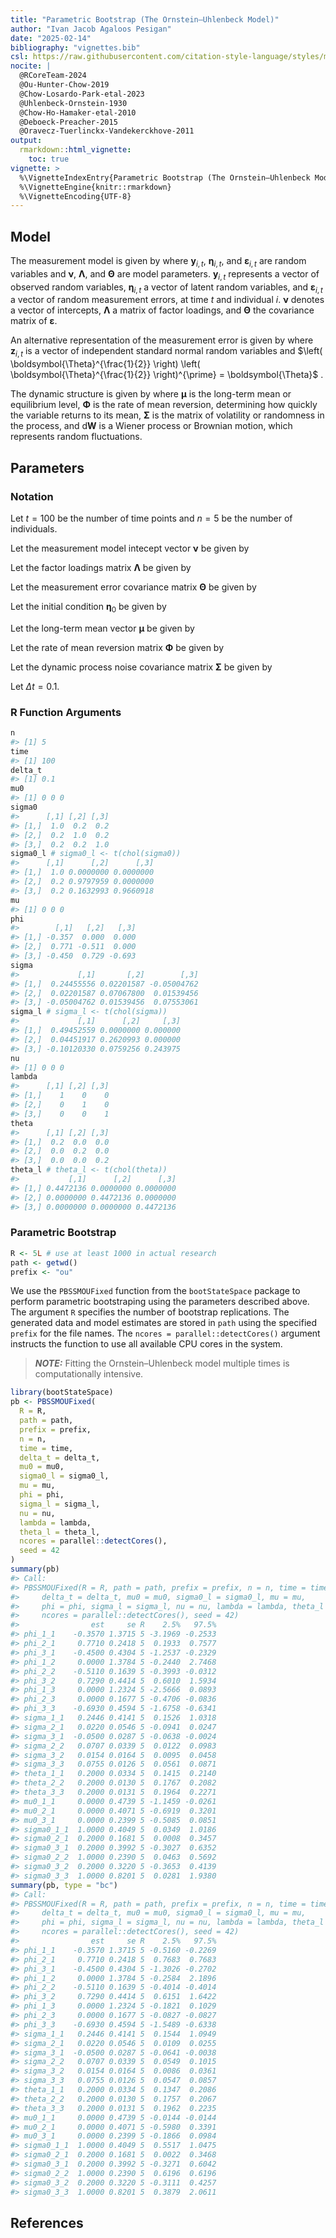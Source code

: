 ```yaml
---
title: "Parametric Bootstrap (The Ornstein–Uhlenbeck Model)"
author: "Ivan Jacob Agaloos Pesigan"
date: "2025-02-14"
bibliography: "vignettes.bib"
csl: https://raw.githubusercontent.com/citation-style-language/styles/master/apa.csl
nocite: |
  @RCoreTeam-2024
  @Ou-Hunter-Chow-2019
  @Chow-Losardo-Park-etal-2023
  @Uhlenbeck-Ornstein-1930
  @Chow-Ho-Hamaker-etal-2010
  @Deboeck-Preacher-2015
  @Oravecz-Tuerlinckx-Vandekerckhove-2011
output:
  rmarkdown::html_vignette:
    toc: true
vignette: >
  %\VignetteIndexEntry{Parametric Bootstrap (The Ornstein–Uhlenbeck Model)}
  %\VignetteEngine{knitr::rmarkdown}
  %\VignetteEncoding{UTF-8}
---
```






## Model

The measurement model is given by
\begin{equation}
  \mathbf{y}_{i, t}
  =
  \boldsymbol{\nu}
  +
  \boldsymbol{\Lambda}
  \boldsymbol{\eta}_{i, t}
  +
  \boldsymbol{\varepsilon}_{i, t},
  \quad
  \mathrm{with}
  \quad
  \boldsymbol{\varepsilon}_{i, t}
  \sim
  \mathcal{N}
  \left(
  \mathbf{0},
  \boldsymbol{\Theta}
  \right)
\end{equation}
where
$\mathbf{y}_{i, t}$,
$\boldsymbol{\eta}_{i, t}$,
and
$\boldsymbol{\varepsilon}_{i, t}$
are random variables
and
$\boldsymbol{\nu}$,
$\boldsymbol{\Lambda}$,
and
$\boldsymbol{\Theta}$
are model parameters.
$\mathbf{y}_{i, t}$
represents a vector of observed random variables,
$\boldsymbol{\eta}_{i, t}$
a vector of latent random variables,
and
$\boldsymbol{\varepsilon}_{i, t}$
a vector of random measurement errors,
at time $t$ and individual $i$.
$\boldsymbol{\nu}$
denotes a vector of intercepts,
$\boldsymbol{\Lambda}$
a matrix of factor loadings,
and
$\boldsymbol{\Theta}$
the covariance matrix of
$\boldsymbol{\varepsilon}$.

An alternative representation of the measurement error
is given by
\begin{equation}
  \boldsymbol{\varepsilon}_{i, t}
  =
  \boldsymbol{\Theta}^{\frac{1}{2}}
  \mathbf{z}_{i, t},
  \quad
  \mathrm{with}
  \quad
  \mathbf{z}_{i, t}
  \sim
  \mathcal{N}
  \left(
  \mathbf{0},
  \mathbf{I}
  \right)
\end{equation}
where
$\mathbf{z}_{i, t}$ is a vector of
independent standard normal random variables and
$\left( \boldsymbol{\Theta}^{\frac{1}{2}} \right) \left( \boldsymbol{\Theta}^{\frac{1}{2}} \right)^{\prime} = \boldsymbol{\Theta}$ .

The dynamic structure is given by
\begin{equation}
  \mathrm{d} \boldsymbol{\eta}_{i, t}
  =
  \boldsymbol{\Phi}
  \left(
  \boldsymbol{\eta}_{i, t}
  -
  \boldsymbol{\mu}
  \right)
  \mathrm{d}t
  +
  \boldsymbol{\Sigma}^{\frac{1}{2}}
  \mathrm{d}
  \mathbf{W}_{i, t}
\end{equation}
where
$\boldsymbol{\mu}$
is the long-term mean or equilibrium level,
$\boldsymbol{\Phi}$
is the rate of mean reversion,
determining how quickly the variable returns to its mean,
$\boldsymbol{\Sigma}$
is the matrix of volatility
or randomness in the process, and
$\mathrm{d}\boldsymbol{W}$
is a Wiener process or Brownian motion,
which represents random fluctuations.

## Parameters

### Notation

Let $t = 100$ be the number of time points and $n = 5$ be the number of individuals.

Let the measurement model intecept vector $\boldsymbol{\nu}$ be given by

\begin{equation}
\boldsymbol{\nu}
=
\left(
\begin{array}{c}
  0 \\
  0 \\
  0 \\
\end{array}
\right) .
\end{equation}

Let the factor loadings matrix $\boldsymbol{\Lambda}$ be given by

\begin{equation}
\boldsymbol{\Lambda}
=
\left(
\begin{array}{ccc}
  1 & 0 & 0 \\
  0 & 1 & 0 \\
  0 & 0 & 1 \\
\end{array}
\right) .
\end{equation}

Let the measurement error covariance matrix $\boldsymbol{\Theta}$ be given by

\begin{equation}
\boldsymbol{\Theta}
=
\left(
\begin{array}{ccc}
  0.2 & 0 & 0 \\
  0 & 0.2 & 0 \\
  0 & 0 & 0.2 \\
\end{array}
\right) .
\end{equation}

Let the initial condition
$\boldsymbol{\eta}_{0}$
be given by

\begin{equation}
\boldsymbol{\eta}_{0} \sim \mathcal{N} \left( \boldsymbol{\mu}_{\boldsymbol{\eta} \mid 0}, \boldsymbol{\Sigma}_{\boldsymbol{\eta} \mid 0} \right)
\end{equation}

\begin{equation}
\boldsymbol{\mu}_{\boldsymbol{\eta} \mid 0}
=
\left(
\begin{array}{c}
  0 \\
  0 \\
  0 \\
\end{array}
\right)
\end{equation}

\begin{equation}
\boldsymbol{\Sigma}_{\boldsymbol{\eta} \mid 0}
=
\left(
\begin{array}{ccc}
  1 & 0.2 & 0.2 \\
  0.2 & 1 & 0.2 \\
  0.2 & 0.2 & 1 \\
\end{array}
\right) .
\end{equation}

Let the long-term mean vector $\boldsymbol{\mu}$ be given by

\begin{equation}
\boldsymbol{\mu}
=
\left(
\begin{array}{c}
  0 \\
  0 \\
  0 \\
\end{array}
\right) .
\end{equation}

Let the rate of mean reversion matrix $\boldsymbol{\Phi}$ be given by

\begin{equation}
\boldsymbol{\Phi}
=
\left(
\begin{array}{ccc}
  -0.357 & 0 & 0 \\
  0.771 & -0.511 & 0 \\
  -0.45 & 0.729 & -0.693 \\
\end{array}
\right) .
\end{equation}

Let the dynamic process noise covariance matrix $\boldsymbol{\Sigma}$ be given by

\begin{equation}
\boldsymbol{\Sigma}
=
\left(
\begin{array}{ccc}
  0.2445556 & 0.0220159 & -0.0500476 \\
  0.0220159 & 0.070678 & 0.0153946 \\
  -0.0500476 & 0.0153946 & 0.0755306 \\
\end{array}
\right) .
\end{equation}

Let $\Delta t = 0.1$.

### R Function Arguments


``` r
n
#> [1] 5
time
#> [1] 100
delta_t
#> [1] 0.1
mu0
#> [1] 0 0 0
sigma0
#>      [,1] [,2] [,3]
#> [1,]  1.0  0.2  0.2
#> [2,]  0.2  1.0  0.2
#> [3,]  0.2  0.2  1.0
sigma0_l # sigma0_l <- t(chol(sigma0))
#>      [,1]      [,2]      [,3]
#> [1,]  1.0 0.0000000 0.0000000
#> [2,]  0.2 0.9797959 0.0000000
#> [3,]  0.2 0.1632993 0.9660918
mu
#> [1] 0 0 0
phi
#>        [,1]   [,2]   [,3]
#> [1,] -0.357  0.000  0.000
#> [2,]  0.771 -0.511  0.000
#> [3,] -0.450  0.729 -0.693
sigma
#>             [,1]       [,2]        [,3]
#> [1,]  0.24455556 0.02201587 -0.05004762
#> [2,]  0.02201587 0.07067800  0.01539456
#> [3,] -0.05004762 0.01539456  0.07553061
sigma_l # sigma_l <- t(chol(sigma))
#>             [,1]      [,2]     [,3]
#> [1,]  0.49452559 0.0000000 0.000000
#> [2,]  0.04451917 0.2620993 0.000000
#> [3,] -0.10120330 0.0759256 0.243975
nu
#> [1] 0 0 0
lambda
#>      [,1] [,2] [,3]
#> [1,]    1    0    0
#> [2,]    0    1    0
#> [3,]    0    0    1
theta
#>      [,1] [,2] [,3]
#> [1,]  0.2  0.0  0.0
#> [2,]  0.0  0.2  0.0
#> [3,]  0.0  0.0  0.2
theta_l # theta_l <- t(chol(theta))
#>           [,1]      [,2]      [,3]
#> [1,] 0.4472136 0.0000000 0.0000000
#> [2,] 0.0000000 0.4472136 0.0000000
#> [3,] 0.0000000 0.0000000 0.4472136
```

### Parametric Bootstrap


``` r
R <- 5L # use at least 1000 in actual research
path <- getwd()
prefix <- "ou"
```

We use the `PBSSMOUFixed` function from the `bootStateSpace` package to perform parametric bootstraping using the parameters described above.
The argument `R` specifies the number of bootstrap replications.
The generated data and model estimates are stored in `path` using the specified `prefix` for the file names.
The `ncores = parallel::detectCores()` argument instructs the function to use all available CPU cores in the system.

> **_NOTE:_**  Fitting the Ornstein–Uhlenbeck model multiple times is computationally intensive. 


``` r
library(bootStateSpace)
pb <- PBSSMOUFixed(
  R = R,
  path = path,
  prefix = prefix,
  n = n,
  time = time,
  delta_t = delta_t,
  mu0 = mu0,
  sigma0_l = sigma0_l,
  mu = mu,
  phi = phi,
  sigma_l = sigma_l,
  nu = nu,
  lambda = lambda,
  theta_l = theta_l,
  ncores = parallel::detectCores(),
  seed = 42
)
summary(pb)
#> Call:
#> PBSSMOUFixed(R = R, path = path, prefix = prefix, n = n, time = time, 
#>     delta_t = delta_t, mu0 = mu0, sigma0_l = sigma0_l, mu = mu, 
#>     phi = phi, sigma_l = sigma_l, nu = nu, lambda = lambda, theta_l = theta_l, 
#>     ncores = parallel::detectCores(), seed = 42)
#>                est     se R    2.5%   97.5%
#> phi_1_1    -0.3570 1.3715 5 -3.1969 -0.2533
#> phi_2_1     0.7710 0.2418 5  0.1933  0.7577
#> phi_3_1    -0.4500 0.4304 5 -1.2537 -0.2329
#> phi_1_2     0.0000 1.3784 5 -0.2440  2.7468
#> phi_2_2    -0.5110 0.1639 5 -0.3993 -0.0312
#> phi_3_2     0.7290 0.4414 5  0.6010  1.5934
#> phi_1_3     0.0000 1.2324 5 -2.5666  0.0893
#> phi_2_3     0.0000 0.1677 5 -0.4706 -0.0836
#> phi_3_3    -0.6930 0.4594 5 -1.6758 -0.6341
#> sigma_1_1   0.2446 0.4141 5  0.1526  1.0318
#> sigma_2_1   0.0220 0.0546 5 -0.0941  0.0247
#> sigma_3_1  -0.0500 0.0287 5 -0.0638 -0.0024
#> sigma_2_2   0.0707 0.0339 5  0.0122  0.0983
#> sigma_3_2   0.0154 0.0164 5  0.0095  0.0458
#> sigma_3_3   0.0755 0.0126 5  0.0561  0.0871
#> theta_1_1   0.2000 0.0334 5  0.1415  0.2140
#> theta_2_2   0.2000 0.0130 5  0.1767  0.2082
#> theta_3_3   0.2000 0.0131 5  0.1964  0.2271
#> mu0_1_1     0.0000 0.4739 5 -1.1459 -0.0261
#> mu0_2_1     0.0000 0.4071 5 -0.6919  0.3201
#> mu0_3_1     0.0000 0.2399 5 -0.5085  0.0851
#> sigma0_1_1  1.0000 0.4049 5  0.0349  1.0186
#> sigma0_2_1  0.2000 0.1681 5  0.0008  0.3457
#> sigma0_3_1  0.2000 0.3992 5 -0.3027  0.6352
#> sigma0_2_2  1.0000 0.2390 5  0.0463  0.5692
#> sigma0_3_2  0.2000 0.3220 5 -0.3653  0.4139
#> sigma0_3_3  1.0000 0.8201 5  0.0281  1.9380
summary(pb, type = "bc")
#> Call:
#> PBSSMOUFixed(R = R, path = path, prefix = prefix, n = n, time = time, 
#>     delta_t = delta_t, mu0 = mu0, sigma0_l = sigma0_l, mu = mu, 
#>     phi = phi, sigma_l = sigma_l, nu = nu, lambda = lambda, theta_l = theta_l, 
#>     ncores = parallel::detectCores(), seed = 42)
#>                est     se R    2.5%   97.5%
#> phi_1_1    -0.3570 1.3715 5 -0.5160 -0.2269
#> phi_2_1     0.7710 0.2418 5  0.7683  0.7683
#> phi_3_1    -0.4500 0.4304 5 -1.3026 -0.2702
#> phi_1_2     0.0000 1.3784 5 -0.2584  2.1896
#> phi_2_2    -0.5110 0.1639 5 -0.4014 -0.4014
#> phi_3_2     0.7290 0.4414 5  0.6151  1.6422
#> phi_1_3     0.0000 1.2324 5 -0.1821  0.1029
#> phi_2_3     0.0000 0.1677 5 -0.0827 -0.0827
#> phi_3_3    -0.6930 0.4594 5 -1.5489 -0.6338
#> sigma_1_1   0.2446 0.4141 5  0.1544  1.0949
#> sigma_2_1   0.0220 0.0546 5  0.0109  0.0255
#> sigma_3_1  -0.0500 0.0287 5 -0.0641 -0.0038
#> sigma_2_2   0.0707 0.0339 5  0.0549  0.1015
#> sigma_3_2   0.0154 0.0164 5  0.0086  0.0361
#> sigma_3_3   0.0755 0.0126 5  0.0547  0.0857
#> theta_1_1   0.2000 0.0334 5  0.1347  0.2086
#> theta_2_2   0.2000 0.0130 5  0.1757  0.2067
#> theta_3_3   0.2000 0.0131 5  0.1962  0.2235
#> mu0_1_1     0.0000 0.4739 5 -0.0144 -0.0144
#> mu0_2_1     0.0000 0.4071 5 -0.5980  0.3391
#> mu0_3_1     0.0000 0.2399 5 -0.1866  0.0984
#> sigma0_1_1  1.0000 0.4049 5  0.5517  1.0475
#> sigma0_2_1  0.2000 0.1681 5  0.0022  0.3468
#> sigma0_3_1  0.2000 0.3992 5 -0.3271  0.6042
#> sigma0_2_2  1.0000 0.2390 5  0.6196  0.6196
#> sigma0_3_2  0.2000 0.3220 5 -0.3111  0.4257
#> sigma0_3_3  1.0000 0.8201 5  0.3879  2.0611
```

## References


